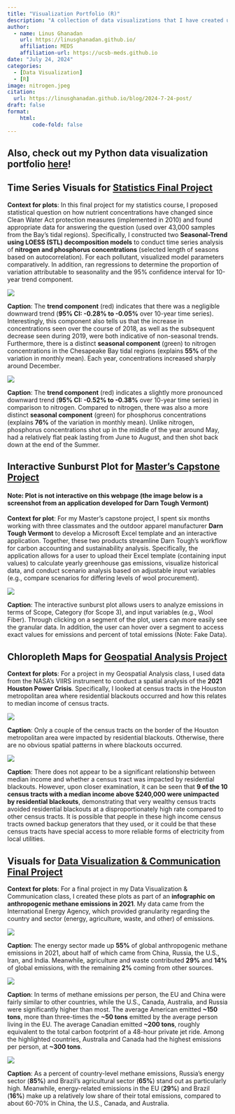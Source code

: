 ```yaml
---
title: "Visualization Portfolio (R)"
description: "A collection of data visualizations that I have created using the R programming language."
author: 
  - name: Linus Ghanadan
    url: https://linusghanadan.github.io/
    affiliation: MEDS
    affiliation-url: https://ucsb-meds.github.io
date: "July 24, 2024"
categories:
  - [Data Visualization]
  - [R]
image: nitrogen.jpeg
citation:
  url: https://linusghanadan.github.io/blog/2024-7-24-post/
draft: false
format:
    html:
        code-fold: false
---
```


## Also, check out my Python data visualization portfolio [here](https://linusghanadan.github.io/blog/2024-7-23-post/)!

## Time Series Visuals for [Statistics Final Project](https://linusghanadan.github.io/blog/2023-12-12-post/)

**Context for plots**: In this final project for my statistics course, I proposed statistical question on how nutrient concentrations have changed since Clean Water Act protection measures (implemented in 2010) and found appropriate data for answering the question (used over 43,000 samples from the Bay's tidal regions). Specifically, I constructed two **Seasonal-Trend using LOESS (STL) decomposition models** to conduct time series analysis of **nitrogen and phosphorus concentrations** (selected length of seasons based on autocorrelation). For each pollutant, visualized model parameters comparatively. In addition, ran regressions to determine the proportion of variation attributable to seasonality and the 95% confidence interval for 10-year trend component.

![](nitrogen.jpeg)

**Caption**: The **trend component** (red) indicates that there was a negligible downward trend (**95% CI: -0.28% to -0.05%** over 10-year time series). Interestingly, this component also tells us that the increase in concentrations seen over the course of 2018, as well as the subsequent decrease seen during 2019, were both indicative of non-seasonal trends. Furthermore, there is a distinct **seasonal component** (green) to nitrogen concentrations in the Chesapeake Bay tidal regions (explains **55%** of the variation in monthly mean). Each year, concentrations increased sharply around December.

![](phos.jpeg)

**Caption**: The **trend component** (red) indicates a slightly more pronounced downward trend (**95% CI: -0.52% to -0.38%** over 10-year time series) in comparison to nitrogen. Compared to nitrogen, there was also a more distinct **seasonal component** (green) for phosphorus concentrations (explains **76%** of the variation in monthly mean). Unlike nitrogen, phosphorus concentrations shot up in the middle of the year around May, had a relatively flat peak lasting from June to August, and then shot back down at the end of the Summer.

## Interactive Sunburst Plot for [Master's Capstone Project](https://linusghanadan.github.io/blog/2024-6-20-post/)

#### Note: **Plot is not interactive on this webpage** (the image below is a screenshot from an application developed for Darn Tough Vermont)

**Context for plot**: For my Master's capstone project, I spent six months working with three classmates and the outdoor apparel manufacturer **Darn Tough Vermont** to develop a Microsoft Excel template and an interactive application. Together, these two products streamline Darn Tough's workflow for carbon accounting and sustainability analysis. Specifically, the application allows for a user to upload their Excel template (containing input values) to calculate yearly greenhouse gas emissions, visualize historical data, and conduct scenario analysis based on adjustable input variables (e.g., compare scenarios for differing levels of wool procurement).

![](visualization-image.jpeg)

**Caption**: The interactive sunburst plot allows users to analyze emissions in terms of Scope, Category (for Scope 3), and input variables (e.g., Wool Fiber). Through clicking on a segment of the plot, users can more easily see the granular data. In addition, the user can hover over a segment to access exact values for emissions and percent of total emissions (Note: Fake Data).

## Chloropleth Maps for [Geospatial Analysis Project](https://linusghanadan.github.io/blog/2024-1-20-post/)

**Context for plots**: For a project in my Geospatial Analysis class, I used data from the NASA's VIIRS instrument to conduct a spatial analysis of the **2021 Houston Power Crisis**. Specifically, I looked at census tracts in the Houston metropolitan area where residential blackouts occurred and how this relates to median income of census tracts.

![](blackouts.jpeg)

**Caption**: Only a couple of the census tracts on the border of the Houston metropolitan area were impacted by residential blackouts. Otherwise, there are no obvious spatial patterns in where blackouts occurred.

![](income.jpeg)

**Caption**: There does not appear to be a significant relationship between median income and whether a census tract was impacted by residential blackouts. However, upon closer examination, it can be seen that **9 of the 10 census tracts with a median income above \$240,000 were unimpacted by residential blackouts**, demonstrating that very wealthy census tracts avoided residential blackouts at a disproportionately high rate compared to other census tracts. It is possible that people in these high income census tracts owned backup generators that they used, or it could be that these census tracts have special access to more reliable forms of electricity from local utilities.

## Visuals for [Data Visualization & Communication Final Project](https://linusghanadan.github.io/blog/2024-3-12-post/)

**Context for plots**: For a final project in my Data Visualization & Communication class, I created these plots as part of an **infographic on anthropogenic methane emissions in 2021**. My data came from the International Energy Agency, which provided granularity regarding the country and sector (energy, agriculture, waste, and other) of emissions.

![](plot-1.jpeg)

**Caption**: The energy sector made up **55%** of global anthropogenic methane emissions in 2021, about half of which came from China, Russia, the U.S., Iran, and India. Meanwhile, agriculture and waste contributed **29%** and **14%** of global emissions, with the remaining **2%** coming from other sources.

![](plot-2.jpeg)

**Caption**: In terms of methane emissions per person, the EU and China were fairly similar to other countries, while the U.S., Canada, Australia, and Russia were significantly higher than most. The average American emitted **\~150 tons**, more than three-times the **\~50 tons** emitted by the average person living in the EU. The average Canadian emitted **\~200 tons**, roughly equivalent to the total carbon footprint of a 48-hour private jet ride. Among the highlighted countries, Australia and Canada had the highest emissions per person, at **\~300 tons**.

![](plot-3.jpeg)

**Caption**: As a percent of country-level methane emissions, Russia's energy sector (**85%**) and Brazil's agricultural sector (**65%**) stand out as particularly high. Meanwhile, energy-related emissions in the EU (**29%**) and Brazil (**16%**) make up a relatively low share of their total emissions, compared to about 60-70% in China, the U.S., Canada, and Australia.
